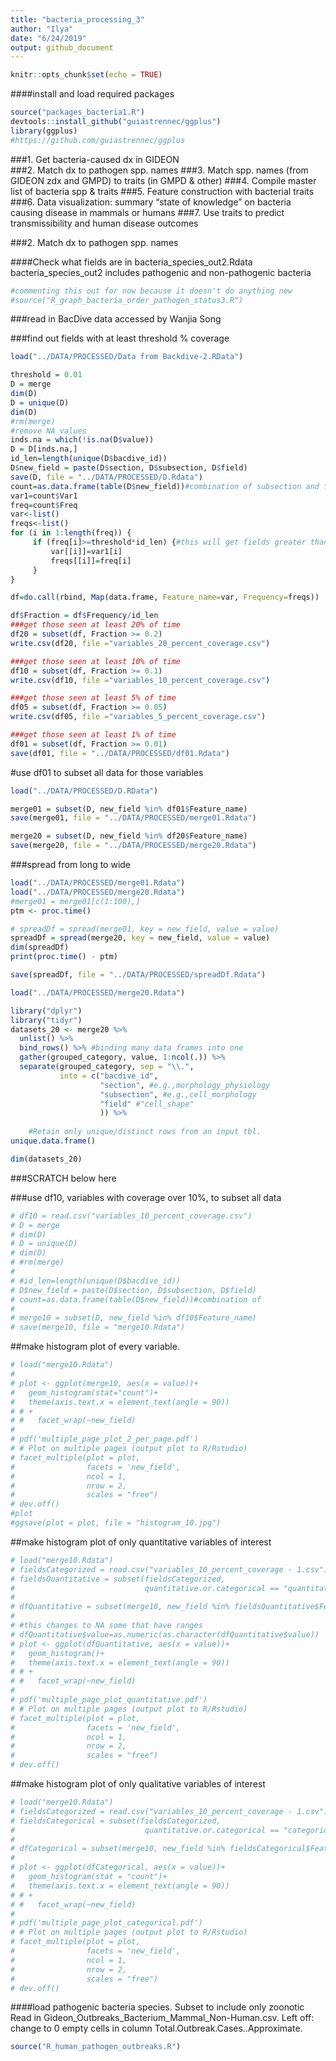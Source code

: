 ```yaml
---
title: "bacteria_processing_3"
author: "Ilya"
date: "6/24/2019"
output: github_document
---
```


```r
knitr::opts_chunk$set(echo = TRUE)
```


####install and load required packages
```r
source("packages_bacteria1.R")
devtools::install_github("guiastrennec/ggplus")
library(ggplus)
#https://github.com/guiastrennec/ggplus
```


###1. Get bacteria-caused dx in GIDEON   
###2. Match dx to pathogen spp. names
###3. Match spp. names (from GIDEON zdx and GMPD) to traits (in GMPD & other)
###4. Compile master list of bacteria spp & traits
###5. Feature construction with bacterial traits
###6. Data visualization: summary “state of knowledge” on bacteria causing disease in mammals or humans
###7. Use traits to predict transmissibility and human disease outcomes

###2. Match dx to pathogen spp. names

####Check what fields are in bacteria_species_out2.Rdata
bacteria_species_out2 includes pathogenic and non-pathogenic bacteria
```r
#commenting this out for now because it doesn't do anything new
#source("R_graph_bacteria_order_pathogen_status3.R")
```

###read in BacDive data accessed by Wanjia Song

###find out fields with at least threshold % coverage
```r
load("../DATA/PROCESSED/Data from Backdive-2.RData")

threshold = 0.01
D = merge
dim(D)
D = unique(D)
dim(D)
#rm(merge)
#remove NA values
inds.na = which(!is.na(D$value))
D = D[inds.na,]
id_len=length(unique(D$bacdive_id))
D$new_field = paste(D$section, D$subsection, D$field)
save(D, file = "../DATA/PROCESSED/D.Rdata")
count=as.data.frame(table(D$new_field))#combination of subsection and field
var1=count$Var1
freq=count$Freq
var<-list()
freqs<-list()
for (i in 1:length(freq)) {
     if (freq[i]>=threshold*id_len) {#this will get fields greater than 1%
         var[[i]]=var1[i]
         freqs[[i]]=freq[i]
     }
}

df=do.call(rbind, Map(data.frame, Feature_name=var, Frequency=freqs))

df$Fraction = df$Frequency/id_len
###get those seen at least 20% of time
df20 = subset(df, Fraction >= 0.2)
write.csv(df20, file ="variables_20_percent_coverage.csv")

###get those seen at least 10% of time
df10 = subset(df, Fraction >= 0.1)
write.csv(df10, file ="variables_10_percent_coverage.csv")

###get those seen at least 5% of time
df05 = subset(df, Fraction >= 0.05)
write.csv(df05, file ="variables_5_percent_coverage.csv")

###get those seen at least 1% of time
df01 = subset(df, Fraction >= 0.01)
save(df01, file = "../DATA/PROCESSED/df01.Rdata")
```

#use df01 to subset all data for those variables
```r
load("../DATA/PROCESSED/D.RData")

merge01 = subset(D, new_field %in% df01$Feature_name)
save(merge01, file = "../DATA/PROCESSED/merge01.Rdata")

merge20 = subset(D, new_field %in% df20$Feature_name)
save(merge20, file = "../DATA/PROCESSED/merge20.Rdata")


```

###spread from long to wide
```r
load("../DATA/PROCESSED/merge01.Rdata")
load("../DATA/PROCESSED/merge20.Rdata")
#merge01 = merge01[c(1:100),]
ptm <- proc.time()

# spreadDf = spread(merge01, key = new_field, value = value)
spreadDf = spread(merge20, key = new_field, value = value)
dim(spreadDf)
print(proc.time() - ptm)

save(spreadDf, file = "../DATA/PROCESSED/spreadDf.Rdata")
```

```r
load("../DATA/PROCESSED/merge20.Rdata")

library("dplyr")
library("tidyr")
datasets_20 <- merge20 %>% 
  unlist() %>% 
  bind_rows() %>% #binding many data frames into one
  gather(grouped_category, value, 1:ncol(.)) %>%
  separate(grouped_category, sep = "\\.", 
           into = c("bacdive_id", 
                    "section", #e.g.,morphology_physiology
                    "subsection", #e.g.,cell_morphology
                    "field" #"cell_shape"
                    )) %>%
  
    #Retain only unique/distinct rows from an input tbl.
unique.data.frame()

dim(datasets_20)
```




###SCRATCH below here

###use df10, variables with coverage over 10%, to subset all data
```r


# df10 = read.csv("variables_10_percent_coverage.csv")
# D = merge
# dim(D)
# D = unique(D)
# dim(D)
# #rm(merge)
# 
# #id_len=length(unique(D$bacdive_id))
# D$new_field = paste(D$section, D$subsection, D$field)
# count=as.data.frame(table(D$new_field))#combination of 
# 
# merge10 = subset(D, new_field %in% df10$Feature_name)
# save(merge10, file = "merge10.Rdata")

```


##make histogram plot of every variable.
```r

# load("merge10.Rdata")
# 
# plot <- ggplot(merge10, aes(x = value))+
#   geom_histogram(stat="count")+
#   theme(axis.text.x = element_text(angle = 90))
# # +
# #   facet_wrap(~new_field)
# 
# pdf('multiple_page_plot_2_per_page.pdf')
# # Plot on multiple pages (output plot to R/Rstudio)
# facet_multiple(plot = plot, 
#                facets = 'new_field', 
#                ncol = 1, 
#                nrow = 2,
#                scales = "free")
# dev.off()
#plot
#ggsave(plot = plot, file = "histogram_10.jpg")
```


##make histogram plot of only quantitative variables of interest
```r

# load("merge10.Rdata")
# fieldsCategorized = read.csv("variables_10_percent_coverage - 1.csv")
# fieldsQuantitative = subset(fieldsCategorized,
#                             quantitative.or.categorical == "quantitative")
# 
# dfQuantitative = subset(merge10, new_field %in% fieldsQuantitative$Feature_name)
# 
# #this changes to NA some that have ranges
# dfQuantitative$value=as.numeric(as.character(dfQuantitative$value))
# plot <- ggplot(dfQuantitative, aes(x = value))+
#   geom_histogram()+
#   theme(axis.text.x = element_text(angle = 90))
# # +
# #   facet_wrap(~new_field)
# 
# pdf('multiple_page_plot_quantitative.pdf')
# # Plot on multiple pages (output plot to R/Rstudio)
# facet_multiple(plot = plot, 
#                facets = 'new_field', 
#                ncol = 1, 
#                nrow = 2,
#                scales = "free")
# dev.off()
```


##make histogram plot of only qualitative variables of interest
```r

# load("merge10.Rdata")
# fieldsCategorized = read.csv("variables_10_percent_coverage - 1.csv")
# fieldsCategorical = subset(fieldsCategorized,
#                             quantitative.or.categorical == "categorical")
# 
# dfCategorical = subset(merge10, new_field %in% fieldsCategorical$Feature_name)
# 
# plot <- ggplot(dfCategorical, aes(x = value))+
#   geom_histogram(stat = "count")+
#   theme(axis.text.x = element_text(angle = 90))
# # +
# #   facet_wrap(~new_field)
# 
# pdf('multiple_page_plot_categorical.pdf')
# # Plot on multiple pages (output plot to R/Rstudio)
# facet_multiple(plot = plot, 
#                facets = 'new_field', 
#                ncol = 1, 
#                nrow = 2,
#                scales = "free")
# dev.off()
```





####load pathogenic bacteria species. Subset to include only zoonotic
Read in Gideon_Outbreaks_Bacterium_Mammal_Non-Human.csv. Left off: change to 0 empty cells in column Total.Outbreak.Cases..Approximate.
```r
source("R_human_pathogen_outbreaks.R")
```



